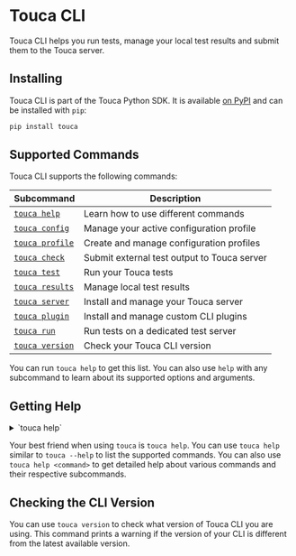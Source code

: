# Touca CLI

Touca CLI helps you run tests, manage your local test results and submit them to
the Touca server.

## Installing

Touca CLI is part of the Touca Python SDK. It is available
[on PyPI](https://pypi.org/project/touca) and can be installed with `pip`:

```bash
pip install touca
```

## Supported Commands

Touca CLI supports the following commands:

| Subcommand                                               | Description                                 |
| -------------------------------------------------------- | ------------------------------------------- |
| [`touca help`](#getting-help)                            | Learn how to use different commands         |
| [`touca config`](/cli/config)                            | Manage your active configuration profile    |
| [`touca profile`](/cli/config#configuration-profiles)    | Create and manage configuration profiles    |
| [`touca check`](/cli/test#capturing-files)               | Submit external test output to Touca server |
| [`touca test`](/cli/test/#running-tests-locally)         | Run your Touca tests                        |
| [`touca results`](/cli/results)                          | Manage local test results                   |
| [`touca server`](/cli/server)                            | Install and manage your Touca server        |
| [`touca plugin`](/cli/plugin)                            | Install and manage custom CLI plugins       |
| [`touca run`](/cli/test#running-tests-on-a-test-machine) | Run tests on a dedicated test server        |
| [`touca version`](#checking-the-cli-version)             | Check your Touca CLI version                |

You can run `touca help` to get this list. You can also use `help` with any
subcommand to learn about its supported options and arguments.

## Getting Help

<details>
<summary>`touca help`</summary>

```plaintext
usage: touca help [subcommand]

Shows this help message

positional arguments:
  subcommand  subcommand to get help about
```

</details>

Your best friend when using `touca` is `touca help`. You can use `touca help`
similar to `touca --help` to list the supported commands. You can also use
`touca help <command>` to get detailed help about various commands and their
respective subcommands.

## Checking the CLI Version

You can use `touca version` to check what version of Touca CLI you are using.
This command prints a warning if the version of your CLI is different from the
latest available version.

